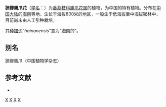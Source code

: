 {{Speciesbox
| genus = Artabotrys
| species = hainanensis
| authority = R. E. Fries, 1953
}}

'''狭瓣鹰爪花'''（[[学名|学名]]：{{lang|la|''Artabotrys hainanensis''}}）为[[番荔枝科|番荔枝科]][[鹰爪花属|鹰爪花属]]的植物，为中国的特有植物。分布在[[中国大陆|中国大陆]]的[[海南|海南]]等地，生长于海拔800米的地区，一般生于低海拔至中海拔密林中，目前尚未由人工引种栽培。

其[[种加词|种加词]]“''hainanensis''”意为“[[海南|海南]]的”。

== 别名 ==
狭瓣鹰爪（中国植物学杂志）

== 参考文献 ==
<div class="references-small">
* {{cite web| url =http://www.bioinfo.cn/db05/KmzwSpecies.php?action=view&id=550| title =狭瓣鹰爪花| work =《中国高等植物数据库全库》| publisher =中国科学院微生物研究所| author =昆明植物研究所| accessdate =2009-02-21| deadurl =yes| archiveurl =https://web.archive.org/web/20160305065344/http://www.bioinfo.cn/db05/KmzwSpecies.php?action=view&id=550| archivedate =2016-03-05}}
</div>
{{Taxonbar|from=Q15225067}}

[[Category:鹰爪花属|X]]
[[Category:中国特有植物|X]]
[[Category:海南植物|X]]
[[Category:1953年描述的植物|X]]


{{植物小作品}}